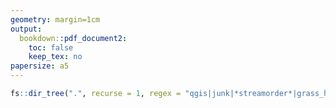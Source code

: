 ```yaml
---
geometry: margin=1cm
output: 
  bookdown::pdf_document2:
    toc: false
    keep_tex: no
papersize: a5
---
```

\pagenumbering{gobble}

```r
fs::dir_tree(".", recurse = 1, regex = "qgis|junk|*streamorder*|grass_hack_order_test.Rmd|grass_playground.R|playground.R|_dummy.R|data_descriptor|diagramms|*.bib|*.ldf|*.sty|*.pdf|*.Rmd|*.tex|main_files|*.bst|*.cls|*.log|*.md|_targets_packages.R", invert = TRUE)
```